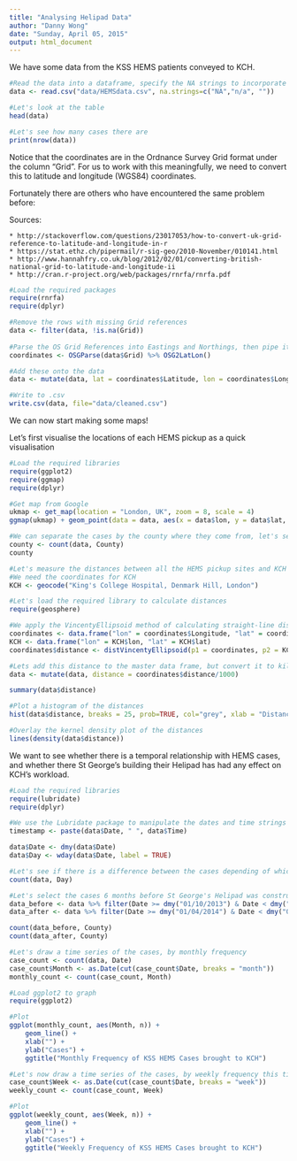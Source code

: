 ```yaml
---
title: "Analysing Helipad Data"
author: "Danny Wong"
date: "Sunday, April 05, 2015"
output: html_document
---
```


We have some data from the KSS HEMS patients conveyed to KCH.

```r
#Read the data into a dataframe, specify the NA strings to incorporate the missing values
data <- read.csv("data/HEMSdata.csv", na.strings=c("NA","n/a", ""))

#Let's look at the table
head(data)

#Let's see how many cases there are
print(nrow(data))
```

Notice that the coordinates are in the Ordnance Survey Grid format under the column "Grid". For us to work with this meaningfully, we need to convert this to latitude and longitude (WGS84) coordinates.

Fortunately there are others who have encountered the same problem before:

Sources: 

    * http://stackoverflow.com/questions/23017053/how-to-convert-uk-grid-reference-to-latitude-and-longitude-in-r
    * https://stat.ethz.ch/pipermail/r-sig-geo/2010-November/010141.html
    * http://www.hannahfry.co.uk/blog/2012/02/01/converting-british-national-grid-to-latitude-and-longitude-ii
    * http://cran.r-project.org/web/packages/rnrfa/rnrfa.pdf

```r
#Load the required packages
require(rnrfa)
require(dplyr)

#Remove the rows with missing Grid references
data <- filter(data, !is.na(Grid))
  
#Parse the OS Grid References into Eastings and Northings, then pipe it into WSG84 Coordinates
coordinates <- OSGParse(data$Grid) %>% OSG2LatLon()

#Add these onto the data
data <- mutate(data, lat = coordinates$Latitude, lon = coordinates$Longitude)

#Write to .csv
write.csv(data, file="data/cleaned.csv")
```

We can now start making some maps!

Let's first visualise the locations of each HEMS pickup as a quick visualisation

```r
#Load the required libraries
require(ggplot2)
require(ggmap)
require(dplyr)

#Get map from Google
ukmap <- get_map(location = "London, UK", zoom = 8, scale = 4)
ggmap(ukmap) + geom_point(data = data, aes(x = data$lon, y = data$lat, fill = "red", alpha = 0.8), size = 4, shape = 21) + guides(fill=FALSE, alpha=FALSE, size=FALSE)

#We can separate the cases by the county where they come from, let's see the counties where they come from
county <- count(data, County)
county

#Let's measure the distances between all the HEMS pickup sites and KCH
#We need the coordinates for KCH
KCH <- geocode("King's College Hospital, Denmark Hill, London")

#Let's load the required library to calculate distances
require(geosphere)

#We apply the VincentyEllipsoid method of calculating straight-line distance, and 
coordinates <- data.frame("lon" = coordinates$Longitude, "lat" = coordinates$Latitude)
KCH <- data.frame("lon" = KCH$lon, "lat" = KCH$lat) 
coordinates$distance <- distVincentyEllipsoid(p1 = coordinates, p2 = KCH) #This calculates distances in meters

#Lets add this distance to the master data frame, but convert it to kilometers first
data <- mutate(data, distance = coordinates$distance/1000)

summary(data$distance)

#Plot a histogram of the distances
hist(data$distance, breaks = 25, prob=TRUE, col="grey", xlab = "Distance of transfers (km)", ylab = "Relative Frequency", main = "Histogram of Transfer Distances with Kernel Density Curve")

#Overlay the kernel density plot of the distances
lines(density(data$distance))
```

We want to see whether there is a temporal relationship with HEMS cases, and whether there St George's building their Helipad has had any effect on KCH's workload.

```r
#Load the required libraries
require(lubridate)
require(dplyr)

#We use the Lubridate package to manipulate the dates and time strings into POSIXct format so we can perform stats on them
timestamp <- paste(data$Date, " ", data$Time)

data$Date <- dmy(data$Date)
data$Day <- wday(data$Date, label = TRUE)

#Let's see if there is a difference between the cases depending of which day of the week they arrive
count(data, Day)

#Let's select the cases 6 months before St George's Helipad was constructed and 6 months after
data_before <- data %>% filter(Date >= dmy("01/10/2013") & Date < dmy("01/04/2014"))
data_after <- data %>% filter(Date >= dmy("01/04/2014") & Date < dmy("01/10/2014")) 

count(data_before, County)
count(data_after, County)

#Let's draw a time series of the cases, by monthly frequency
case_count <- count(data, Date)
case_count$Month <- as.Date(cut(case_count$Date, breaks = "month"))
monthly_count <- count(case_count, Month)

#Load ggplot2 to graph
require(ggplot2)

#Plot
ggplot(monthly_count, aes(Month, n)) + 
    geom_line() + 
    xlab("") + 
    ylab("Cases") + 
    ggtitle("Monthly Frequency of KSS HEMS Cases brought to KCH")

#Let's now draw a time series of the cases, by weekly frequency this time
case_count$Week <- as.Date(cut(case_count$Date, breaks = "week"))
weekly_count <- count(case_count, Week)

#Plot
ggplot(weekly_count, aes(Week, n)) + 
    geom_line() + 
    xlab("") + 
    ylab("Cases") +
    ggtitle("Weekly Frequency of KSS HEMS Cases brought to KCH")
```

